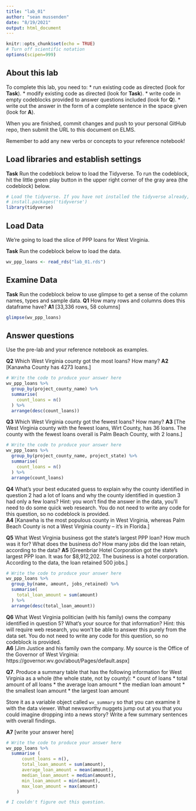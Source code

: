 ```yaml
---
title: "lab_01"
author: "sean mussenden"
date: "8/19/2021"
output: html_document
---
```


```r
knitr::opts_chunk$set(echo = TRUE)
# Turn off scientific notation
options(scipen=999)
```

## About this lab

To complete this lab, you need to:
* run existing code as directed (look for **Task**).
* modify existing code as directed (look for **Task**).
* write code in empty codeblocks provided to answer questions included (look for **Q**).
* write out the answer in the form of a complete sentence in the space given (look for **A**).

When you are finished, commit changes and push to your personal GitHub repo, then submit the URL to this document on ELMS.

Remember to add any new verbs or concepts to your reference notebook!

## Load libraries and establish settings

**Task** Run the codeblock below to load the Tidyverse. To run the codeblock, hit the little green play button in the upper right corner of the gray area (the codeblock) below.

```r
# Load the tidyverse. If you have not installed the tidyverse already, remove the # from the next line and run it first.  
# install.packages('tidyverse')
library(tidyverse)
```

## Load Data

We're going to load the slice of PPP loans for West Virginia.

**Task** Run the codeblock below to load the data.

```r
wv_ppp_loans <- read_rds("lab_01.rds")
```

## Examine Data

**Task** Run the codeblock below to use glimpse to get a sense of the column names, types and sample data.
**Q1** How many rows and columns does this dataframe have?
**A1** [33,336 rows, 58 columns]

```r
glimpse(wv_ppp_loans)
```

## Answer questions

Use the pre-lab and your reference notebook as examples.

**Q2** Which West Virginia county got the most loans? How many?
**A2** [Kanawha County has 4273 loans.]

```r
# Write the code to produce your answer here
wv_ppp_loans %>%
  group_by(project_county_name) %>%
  summarise(
    count_loans = n()
  ) %>%
  arrange(desc(count_loans))

```
**Q3** Which West Virginia county got the fewest loans? How many?
**A3** [The West Virginia county with the fewest loans, Wirt County, has 36 loans. The county with the fewest loans overall is Palm Beach County, with 2 loans.]

```r
# Write the code to produce your answer here
wv_ppp_loans %>%
  group_by(project_county_name, project_state) %>%
  summarise(
    count_loans = n()
  ) %>%
  arrange(count_loans)

```
**Q4** What's your best educated guess to explain why the county identified in question 2 had a lot of loans and why the county identified in question 3 had only a few loans? Hint: you won't find the answer in the data, you'll need to do some quick web research. You do not need to write any code for this question, so no codeblock is provided.  
**A4** [Kanawha is the most populous county in West Virginia, whereas Palm Beach County is not a West Virginia county -- it's in Florida.]


**Q5** What West Virginia business got the state's largest PPP loan? How much was it for? What does the business do? How many jobs did the loan retain, according to the data?
**A5** [Greenbriar Hotel Corporation got the state's largest PPP loan. It was for $8,912,202. The business is a hotel corporation. According to the data, the loan retained 500 jobs.]

```r
# Write the code to produce your answer here
wv_ppp_loans %>%
  group_by(name, amount, jobs_retained) %>%
  summarise(
    total_loan_amount = sum(amount)
  ) %>%
  arrange(desc(total_loan_amount))

```

**Q6** What West Virginia politician (with his family) owns the company identified in question 5? What's your source for that information? Hint: this will require web research, you won't be able to answer this purely from the data set.  You do not need to write any code for this question, so no codeblock is provided.  
**A6** [Jim Justice and his family own the company. My source is the Office of the Governor of West Virginia: https://governor.wv.gov/about/Pages/default.aspx]

**Q7**. Produce a summary table that has the following information for West Virginia as a whole (the whole state, not by county):
* count of loans
* total amount of all loans
* the average loan amount
* the median loan amount
* the smallest loan amount
* the largest loan amount

Store it as a variable object called `wv_summary` so that you can examine it with the data viewer. What newsworthy nuggets jump out at you that you could imagine dropping into a news story? Write a few summary sentences with overall findings.

**A7** [write your answer here]
```r
# Write the code to produce your answer here
wv_ppp_loans %>%
  summarise (
      count_loans = n(),
      total_loan_amount = sum(amount),
      average_loan_amount = mean(amount),
      median_loan_amount = median(amount),
      min_loan_amount = min(amount),
      max_loan_amount = max(amount)
    )

# I couldn't figure out this question.
  
```